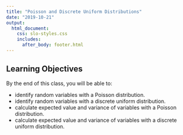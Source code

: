 ```yaml
---
title: "Poisson and Discrete Uniform Distributions"
date: "2019-10-21"
output: 
  html_document:
    css: slo-styles.css 
    includes:
      after_body: footer.html
---
```


## Learning Objectives

By the end of this class, you will be able to:

- identify random variables with a Poisson distribution.
- identify random variables with a discrete uniform distribution.
- calculate expected value and variance of variables with a Poisson distribution.
- calculate expected value and variance of variables with a discrete uniform distribution.


<br>
<br>
<br>


